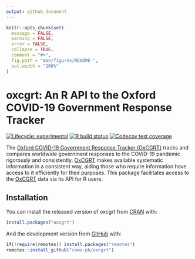 ```yaml
---
output: github_document
---
```


<!-- README.md is generated from README.Rmd. Please edit that file -->

```r
knitr::opts_chunk$set(
  message = FALSE,
  warning = FALSE,
  error = FALSE,
  collapse = TRUE,
  comment = "#>",
  fig.path = "man/figures/README-",
  out.width = "100%"
)
```

# oxcgrt: An R API to the Oxford COVID-19 Government Response Tracker

<!-- badges: start -->
[![Lifecycle: experimental](https://img.shields.io/badge/lifecycle-experimental-orange.svg)](https://www.tidyverse.org/lifecycle/#experimental)
[![R build status](https://github.com/como-ph/oxcgrt/workflows/R-CMD-check/badge.svg)](https://github.com/como-ph/oxcgrt/actions)
[![Codecov test coverage](https://codecov.io/gh/como-ph/oxcgrt/branch/master/graph/badge.svg)](https://codecov.io/gh/como-ph/oxcgrt?branch=master)
<!-- badges: end -->

The [Oxford COVID-19 Government Response Tracker (OxCGRT)](https://www.bsg.ox.ac.uk/research/research-projects/coronavirus-government-response-tracker) tracks and compares worldwide government responses to the COVID-19 pandemic rigorously and consistently. [OxCGRT](https://www.bsg.ox.ac.uk/research/research-projects/coronavirus-government-response-tracker) makes available systematic information in a consistent way, aiding those who require information have access to it efficiently for their purposes. This package facilitates access to the [OxCGRT](https://www.bsg.ox.ac.uk/research/research-projects/coronavirus-government-response-tracker) data via its API for R users.

## Installation

You can install the released version of oxcgrt from [CRAN](https://CRAN.R-project.org) with:

```r
install.packages("oxcgrt")
```

And the development version from [GitHub](https://github.com/) with:

```r
if(!require(remotes)) install.packages("remotes")
remotes::install_github("como-ph/oxcgrt")
```
